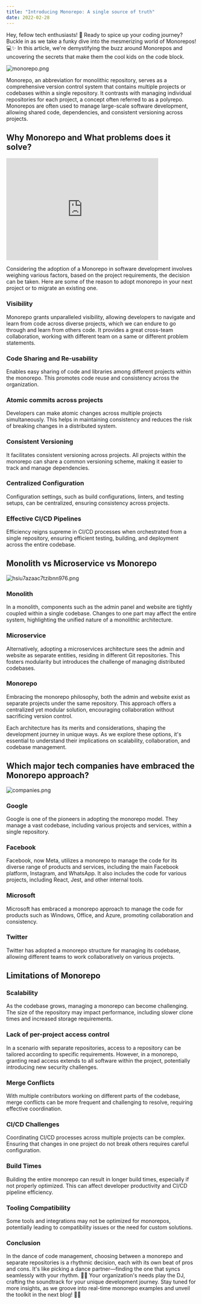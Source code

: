 ```yaml
---
title: "Introducing Monorepo: A single source of truth"
date: 2022-02-28
---
```


Hey, fellow tech enthusiasts! 🚀 Ready to spice up your coding journey? Buckle in as we take a funky dive into the mesmerizing world of Monorepos! 💻✨ In this article, we're demystifying the buzz around Monorepos and uncovering the secrets that make them the cool kids on the code block.

![monorepo.png](Introducing%20Monorepo%20A%20single%20source%20of%20truth%205df2cf8cadef418881d10c792273b1bf/monorepo.png)

Monorepo, an abbreviation for monolithic repository, serves as a comprehensive version control system that contains multiple projects or codebases within a single repository. It contrasts with managing individual repositories for each project, a concept often referred to as a polyrepo. Monorepos are often used to manage large-scale software development, allowing shared code, dependencies, and consistent versioning across projects.


## Why Monorepo and What problems does it solve?

<iframe src="https://giphy.com/embed/gd09Y2Ptu7gsiPVUrv" width="80%" height="270" frameBorder="0" class="giphy-embed" allowFullScreen></iframe>

Considering the adoption of a Monorepo in software development involves weighing various factors, based on the project requirements, the decision can be taken. Here are some of the reason to adopt monorepo in your next project or to migrate an existing one.

### **Visibility**

Monorepo grants unparalleled visibility, allowing developers to navigate and learn from code across diverse projects, which we can endure to go through and learn from others code. It provides a great cross-team collaboration, working with different team on a same or different problem statements.

### **Code Sharing and Re-usability**

Enables easy sharing of code and libraries among different projects within the monorepo. This promotes code reuse and consistency across the organization.

### **Atomic commits across projects**

Developers can make atomic changes across multiple projects simultaneously. This helps in maintaining consistency and reduces the risk of breaking changes in a distributed system.

### **Consistent Versioning**

It facilitates consistent versioning across projects. All projects within the monorepo can share a common versioning scheme, making it easier to track and manage dependencies.

### **Centralized Configuration**

Configuration settings, such as build configurations, linters, and testing setups, can be centralized, ensuring consistency across projects.

### **Effective CI/CD Pipelines**

Efficiency reigns supreme in CI/CD processes when orchestrated from a single repository, ensuring efficient testing, building, and deployment across the entire codebase.

## Monolith vs Microservice vs Monorepo

![hsiu7azaac7tzibnn976.png](https://miro.medium.com/v2/resize:fit:4800/format:webp/1*XPQMrWiHuKz70A1o-U2sZg.png)

### **Monolith**

In a monolith, components such as the admin panel and website are tightly coupled within a single codebase. Changes to one part may affect the entire system, highlighting the unified nature of a monolithic architecture.

### **Microservice**

Alternatively, adopting a microservices architecture sees the admin and website as separate entities, residing in different Git repositories. This fosters modularity but introduces the challenge of managing distributed codebases.

### **Monorepo**

Embracing the monorepo philosophy, both the admin and website exist as separate projects under the same repository. This approach offers a centralized yet modular solution, encouraging collaboration without sacrificing version control.

Each architecture has its merits and considerations, shaping the development journey in unique ways. As we explore these options, it's essential to understand their implications on scalability, collaboration, and codebase management.

## Which major tech companies have embraced the Monorepo approach?

![companies.png](https://miro.medium.com/v2/resize:fit:1400/format:webp/1*CjBgZnlETVoNFmi4zcwDwQ.png)

### **Google**

Google is one of the pioneers in adopting the monorepo model. They manage a vast codebase, including various projects and services, within a single repository.

### **Facebook**

Facebook, now Meta, utilizes a monorepo to manage the code for its diverse range of products and services, including the main Facebook platform, Instagram, and WhatsApp. It also includes the code for various projects, including React, Jest, and other internal tools.

### **Microsoft**

Microsoft has embraced a monorepo approach to manage the code for products such as Windows, Office, and Azure, promoting collaboration and consistency.

### **Twitter**

Twitter has adopted a monorepo structure for managing its codebase, allowing different teams to work collaboratively on various projects.

## Limitations of Monorepo

### **Scalability**

As the codebase grows, managing a monorepo can become challenging. The size of the repository may impact performance, including slower clone times and increased storage requirements.

### Lack of per-project access control

In a scenario with separate repositories, access to a repository can be tailored according to specific requirements. However, in a monorepo, granting read access extends to all software within the project, potentially introducing new security challenges.

### **Merge Conflicts**

With multiple contributors working on different parts of the codebase, merge conflicts can be more frequent and challenging to resolve, requiring effective coordination.

### **CI/CD Challenges**

Coordinating CI/CD processes across multiple projects can be complex. Ensuring that changes in one project do not break others requires careful configuration.

### **Build Times**

Building the entire monorepo can result in longer build times, especially if not properly optimized. This can affect developer productivity and CI/CD pipeline efficiency.

### **Tooling Compatibility**

Some tools and integrations may not be optimized for monorepos, potentially leading to compatibility issues or the need for custom solutions.

### **Conclusion**

In the dance of code management, choosing between a monorepo and separate repositories is a rhythmic decision, each with its own beat of pros and cons. It's like picking a dance partner—finding the one that syncs seamlessly with your rhythm. 🕺💃 Your organization's needs play the DJ, crafting the soundtrack for your unique development journey. Stay tuned for more insights, as we groove into real-time monorepo examples and unveil the toolkit in the next blog! 🚀🎶
